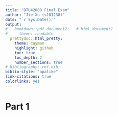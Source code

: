 ```yaml
---
title: "DTU42008 Final Exam"
author: "Jie Xu (s181238)"
date: "`r Sys.Date()`"
output:
#   bookdown::pdf_document2:   # html_document2
#     theme: readable
  prettydoc::html_pretty:
    theme: cayman
    highlight: github
    toc: true
    toc_depth: 2
    number_sections: true
# bibliography: ref.bib
biblio-style: "apalike"
link-citations: true
colorlinks: yes
---
```


# Part 1

